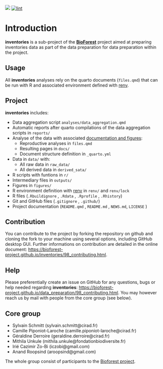 [![](https://www.repostatus.org/badges/latest/wip.svg)](#0) [![lint](https://github.com/Bioforest-project/inventories/workflows/lint/badge.svg)](https://github.com/Bioforest-project/inventories/actions?query=workflow%3Alint)

# Introduction {.unnumbered}

**inventories** is a sub-project of the [**BioForest**](https://github.com/Bioforest-project) project aimed at preparing inventories data as part of the data preparation for data preparation within the project.

## Usage

All **inventories** analyses rely on the quarto documents (`files.qmd`) that can be run with R and associated environment defined with [renv](#0).

## Project

**inventories** includes:

-   Data aggregation script `analyses/data_aggregation.qmd`
-   Automatic reports after quarto compilations of the data aggregation scripts in `reports/`
-   Analyse of the data with associated [documentation and figures](https://bioforest-project.github.io/inventories/):
    -   Reproductive analyses in `files.qmd`
    -   Resulting pages in `docs/`
    -   Document structure definition in `_quarto.yml`
-   Data in `data/` with:
    -   All raw data in `raw_data/`
    -   All derived data in `derived_sata/`
-   R scripts with funtions in `r/`
-   Intermediary files in `outputs/`
-   Figures in `figures/`
-   R environment definition with [renv](https://rstudio.github.io/renv/articles/renv.html) in `renv/` and `renv/lock`
-   R files (`.Rbuildignore` , `.Rdata` , `.Rprofile` , `.Rhistory`)
-   Git and GitHub files (`.gitignore` , `.github/`)
-   Project documentation (`README.qmd` , `README.md` , `NEWS.md`, `LICENSE` )

## Contribution

You can contribute to the project by forking the repository on github and cloning the fork to your machine using several options, including GitHub desktop GUI. Further informations on contribution are detailed in the online document: <https://bioforest-project.github.io/inventories/98_contributing.html>.

## Help

Please preferentially create an issue on GitHub for any questions, bugs or help needed regarding **inventories**: <https://bioforest-project.github.io/data_preparation/98_contributing.html>. You may however reach us by mail with people from the core group (see below).

## Core group

-   Sylvain Schmitt (sylvain.schmitt\@cirad.fr)
-   Camille Piponiot-Laroche (camille.piponiot-laroche\@cirad.fr)
-   Géraldine Derroire (geraldine.derroire\@cirad.fr)
-   Mithila Unkule (mithila.unkule\@fondationbiodiversite.fr)
-   Irié Cazimir Zo-Bi (iczobi\@gmail.com)
-   Anand Roopsind (aroopsind\@gmail.com)

The whole group consist of participants to the [Bioforest project](https://www.fondationbiodiversite.fr/la-frb-en-action/programmes-et-projets/le-cesab/bioforest/).
